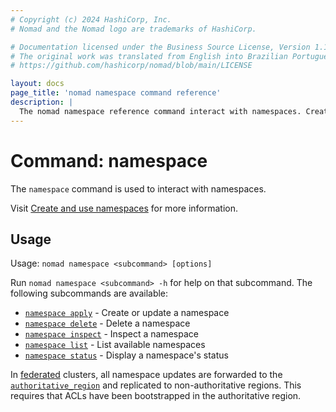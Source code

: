 ```yaml
---
# Copyright (c) 2024 HashiCorp, Inc.
# Nomad and the Nomad logo are trademarks of HashiCorp.

# Documentation licensed under the Business Source License, Version 1.1.
# The original work was translated from English into Brazilian Portuguese.
# https://github.com/hashicorp/nomad/blob/main/LICENSE

layout: docs
page_title: 'nomad namespace command reference'
description: |
  The nomad namespace reference command interact with namespaces. Create, inspect, and delete a namespace. Display status information and list namespaces.
---
```


# Command: namespace

The `namespace` command is used to interact with namespaces.

Visit [Create and use namespaces](/nomad/docs/govern/namespaces) for more information.

## Usage

Usage: `nomad namespace <subcommand> [options]`

Run `nomad namespace <subcommand> -h` for help on that subcommand. The following
subcommands are available:

- [`namespace apply`][apply] - Create or update a namespace
- [`namespace delete`][delete] - Delete a namespace
- [`namespace inspect`][inspect] - Inspect a namespace
- [`namespace list`][list] - List available namespaces
- [`namespace status`][status] - Display a namespace's status

In [federated][] clusters, all namespace updates are forwarded to the
[`authoritative_region`][] and replicated to non-authoritative regions. This
requires that ACLs have been bootstrapped in the authoritative region.

[apply]: /nomad/commands/namespace/apply 'Create or update a namespace'
[delete]: /nomad/commands/namespace/delete 'Delete a namespace'
[inspect]: /nomad/commands/namespace/inspect 'Inspect a namespace'
[list]: /nomad/commands/namespace/list 'List available namespaces'
[status]: /nomad/commands/namespace/status "Display a namespace's status"
[federated]: //nomad/docs/deploy/clusters/federate-regions
[`authoritative_region`]: /nomad/docs/configuration/server#authoritative_region
